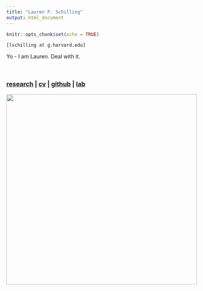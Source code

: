 ```yaml
---
title: "Lauren P. Schilling"
output: html_document
---
```


```r
knitr::opts_chunk$set(echo = TRUE)
```
`[lschilling at g.harvard.edu]`  

Yo - I am Lauren. Deal with it.

<br>

###   [**research**](./research.html) | [**cv**](./data/cv.pdf) | [**github**](https://github.com/lschilling21) | [**lab**](https://www.meredith-rowe.com/lab)

<img src="./data/lauren.jpeg" width="500">


